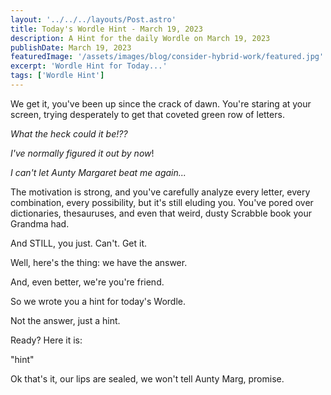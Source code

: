 ```yaml
---
layout: '../../../layouts/Post.astro'
title: Today's Wordle Hint - March 19, 2023
description: A Hint for the daily Wordle on March 19, 2023
publishDate: March 19, 2023
featuredImage: '/assets/images/blog/consider-hybrid-work/featured.jpg'
excerpt: 'Wordle Hint for Today...'
tags: ['Wordle Hint']
---
```


We get it, you've been up since the crack of dawn.  You're staring at your screen, trying desperately to get that coveted green row of letters.  



*What the heck could it be!??*

*I've normally figured it out by now*!

*I can't let Aunty Margaret beat me again...*



The motivation is strong, and you've carefully analyze every letter, every combination, every possibility, but it's still eluding you.  You've pored over dictionaries, thesauruses, and even that weird, dusty Scrabble book your Grandma had.  

And STILL, you just. Can't. Get it.  



Well, here's the thing: we have the answer.  

And, even better, we're you're friend.  



So we wrote you a hint for today's Wordle.  

Not the answer, just a hint.



Ready?  Here it is: 

"hint"



Ok that's it, our lips are sealed, we won't tell Aunty Marg, promise.  


